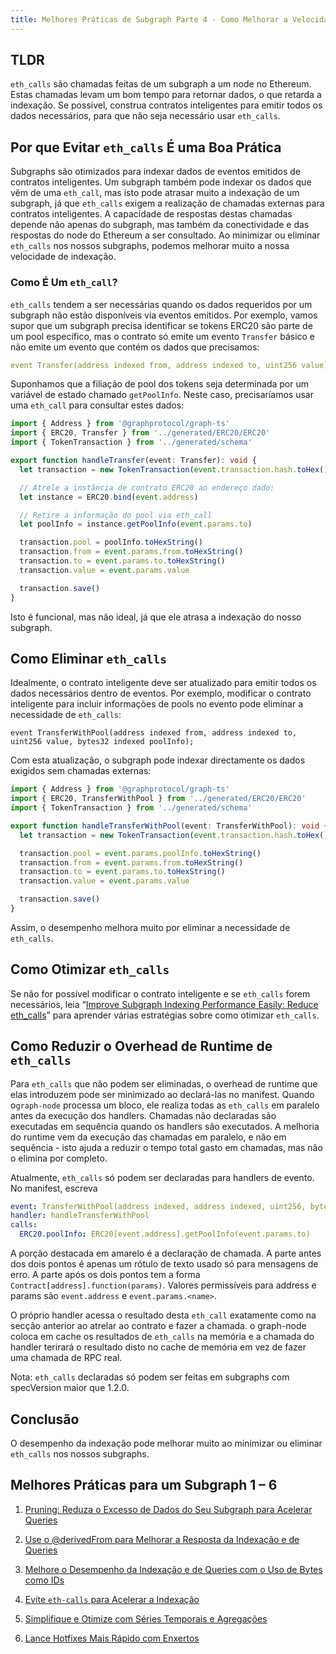 ```yaml
---
title: Melhores Práticas de Subgraph Parte 4 - Como Melhorar a Velocidade da Indexação ao Evitar eth_calls
---
```


## TLDR

`eth_calls` são chamadas feitas de um subgraph a um node no Ethereum. Estas chamadas levam um bom tempo para retornar dados, o que retarda a indexação. Se possível, construa contratos inteligentes para emitir todos os dados necessários, para que não seja necessário usar `eth_calls`.

## Por que Evitar `eth_calls` É uma Boa Prática

Subgraphs são otimizados para indexar dados de eventos emitidos de contratos inteligentes. Um subgraph também pode indexar os dados que vêm de uma `eth_call`, mas isto pode atrasar muito a indexação de um subgraph, já que `eth_calls` exigem a realização de chamadas externas para contratos inteligentes. A capacidade de respostas destas chamadas depende não apenas do subgraph, mas também da conectividade e das respostas do node do Ethereum a ser consultado. Ao minimizar ou eliminar `eth_calls` nos nossos subgraphs, podemos melhorar muito a nossa velocidade de indexação.

### Como É Um `eth_call`?

`eth_calls` tendem a ser necessárias quando os dados requeridos por um subgraph não estão disponíveis via eventos emitidos. Por exemplo, vamos supor que um subgraph precisa identificar se tokens ERC20 são parte de um pool específico, mas o contrato só emite um evento `Transfer` básico e não emite um evento que contém os dados que precisamos:

```yaml
event Transfer(address indexed from, address indexed to, uint256 value);
```

Suponhamos que a filiação de pool dos tokens seja determinada por um variável de estado chamado `getPoolInfo`. Neste caso, precisaríamos usar uma `eth_call` para consultar estes dados:

```typescript
import { Address } from '@graphprotocol/graph-ts'
import { ERC20, Transfer } from '../generated/ERC20/ERC20'
import { TokenTransaction } from '../generated/schema'

export function handleTransfer(event: Transfer): void {
  let transaction = new TokenTransaction(event.transaction.hash.toHex())

  // Atrele a instância de contrato ERC20 ao endereço dado:
  let instance = ERC20.bind(event.address)

  // Retire a informação do pool via eth_call
  let poolInfo = instance.getPoolInfo(event.params.to)

  transaction.pool = poolInfo.toHexString()
  transaction.from = event.params.from.toHexString()
  transaction.to = event.params.to.toHexString()
  transaction.value = event.params.value

  transaction.save()
}
```

Isto é funcional, mas não ideal, já que ele atrasa a indexação do nosso subgraph.

## Como Eliminar `eth_calls`

Idealmente, o contrato inteligente deve ser atualizado para emitir todos os dados necessários dentro de eventos. Por exemplo, modificar o contrato inteligente para incluir informações de pools no evento pode eliminar a necessidade de `eth_calls`:

```
event TransferWithPool(address indexed from, address indexed to, uint256 value, bytes32 indexed poolInfo);
```

Com esta atualização, o subgraph pode indexar directamente os dados exigidos sem chamadas externas:

```typescript
import { Address } from '@graphprotocol/graph-ts'
import { ERC20, TransferWithPool } from '../generated/ERC20/ERC20'
import { TokenTransaction } from '../generated/schema'

export function handleTransferWithPool(event: TransferWithPool): void {
  let transaction = new TokenTransaction(event.transaction.hash.toHex())

  transaction.pool = event.params.poolInfo.toHexString()
  transaction.from = event.params.from.toHexString()
  transaction.to = event.params.to.toHexString()
  transaction.value = event.params.value

  transaction.save()
}
```

Assim, o desempenho melhora muito por eliminar a necessidade de `eth_calls`.

## Como Otimizar `eth_calls`

Se não for possível modificar o contrato inteligente e se `eth_calls` forem necessários, leia “[Improve Subgraph Indexing Performance Easily: Reduce eth_calls](https://thegraph.com/blog/improve-subgraph-performance-reduce-eth-calls/)” para aprender várias estratégias sobre como otimizar `eth_calls`.

## Como Reduzir o Overhead de Runtime de `eth_calls`

Para `eth_calls` que não podem ser eliminadas, o overhead de runtime que elas introduzem pode ser minimizado ao declará-las no manifest. Quando o`graph-node` processa um bloco, ele realiza todas as `eth_calls` em paralelo antes da execução dos handlers. Chamadas não declaradas são executadas em sequência quando os handlers são executados. A melhoria do runtime vem da execução das chamadas em paralelo, e não em sequência - isto ajuda a reduzir o tempo total gasto em chamadas, mas não o elimina por completo.

Atualmente, `eth_calls` só podem ser declaradas para handlers de evento. No manifest, escreva

```yaml
event: TransferWithPool(address indexed, address indexed, uint256, bytes32 indexed)
handler: handleTransferWithPool
calls:
  ERC20.poolInfo: ERC20[event.address].getPoolInfo(event.params.to)
```

A porção destacada em amarelo é a declaração de chamada. A parte antes dos dois pontos é apenas um rótulo de texto usado só para mensagens de erro. A parte após os dois pontos tem a forma `Contract[address].function(params)`. Valores permissíveis para address e params são `event.address` e `event.params.<name>`.

O próprio handler acessa o resultado desta `eth_call` exatamente como na secção anterior ao atrelar ao contrato e fazer a chamada. o graph-node coloca em cache os resultados de `eth_calls` na memória e a chamada do handler terirará o resultado disto no cache de memória em vez de fazer uma chamada de RPC real.

Nota: `eth_calls` declaradas só podem ser feitas em subgraphs com specVersion maior que 1.2.0.

## Conclusão

O desempenho da indexação pode melhorar muito ao minimizar ou eliminar `eth_calls` nos nossos subgraphs.

## Melhores Práticas para um Subgraph 1 – 6

1. [Pruning: Reduza o Excesso de Dados do Seu Subgraph para Acelerar Queries](/subgraphs/cookbook/pruning/)

2. [Use o @derivedFrom para Melhorar a Resposta da Indexação e de Queries](/subgraphs/cookbook/derivedfrom/)

3. [Melhore o Desempenho da Indexação e de Queries com o Uso de Bytes como IDs](/subgraphs/cookbook/immutable-entities-bytes-as-ids/)

4. [Evite `eth-calls` para Acelerar a Indexação](/subgraphs/cookbook/avoid-eth-calls/)

5. [Simplifique e Otimize com Séries Temporais e Agregações](/subgraphs/cookbook/timeseries/)

6. [Lance Hotfixes Mais Rápido com Enxertos](/subgraphs/cookbook/grafting-hotfix/)
